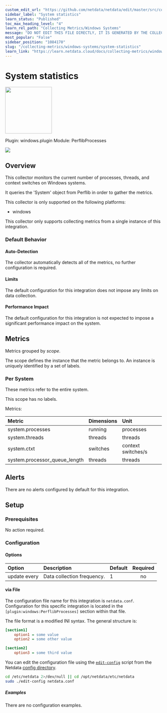 ```yaml
---
custom_edit_url: "https://github.com/netdata/netdata/edit/master/src/collectors/windows.plugin/metadata.yaml"
sidebar_label: "System statistics"
learn_status: "Published"
toc_max_heading_level: "4"
learn_rel_path: "Collecting Metrics/Windows Systems"
message: "DO NOT EDIT THIS FILE DIRECTLY, IT IS GENERATED BY THE COLLECTOR'S metadata.yaml FILE"
most_popular: "False"
sidebar_position: "1084170"
slug: "/collecting-metrics/windows-systems/system-statistics"
learn_link: "https://learn.netdata.cloud/docs/collecting-metrics/windows-systems/system-statistics"
---
```



# System statistics


<img src="https://netdata.cloud/img/windows.svg" width="150"/>


Plugin: windows.plugin
Module: PerflibProcesses

<img src="https://img.shields.io/badge/maintained%20by-Netdata-%2300ab44" />

## Overview

This collector monitors the current number of processes, threads, and context switches on Windows systems.


It queries the 'System' object from Perflib in order to gather the metrics.


This collector is only supported on the following platforms:

- windows

This collector only supports collecting metrics from a single instance of this integration.


### Default Behavior

#### Auto-Detection

The collector automatically detects all of the metrics, no further configuration is required.


#### Limits

The default configuration for this integration does not impose any limits on data collection.

#### Performance Impact

The default configuration for this integration is not expected to impose a significant performance impact on the system.

## Metrics

Metrics grouped by *scope*.

The scope defines the instance that the metric belongs to. An instance is uniquely identified by a set of labels.



### Per System

These metrics refer to the entire system.

This scope has no labels.

Metrics:

| Metric | Dimensions | Unit |
|:------|:----------|:----|
| system.processes | running | processes |
| system.threads | threads | threads |
| system.ctxt | switches | context switches/s |
| system.processor_queue_length | threads | threads |



## Alerts

There are no alerts configured by default for this integration.


## Setup


### Prerequisites

No action required.

### Configuration

#### Options





| Option | Description | Default | Required |
|:-----|:------------|:--------|:---------:|
| update every | Data collection frequency. | 1 | no |




#### via File

The configuration file name for this integration is `netdata.conf`.
Configuration for this specific integration is located in the `[plugin:windows:PerflibProcesses]` section within that file.

The file format is a modified INI syntax. The general structure is:

```ini
[section1]
    option1 = some value
    option2 = some other value

[section2]
    option3 = some third value
```
You can edit the configuration file using the [`edit-config`](/docs/netdata-agent/configuration#edit-a-configuration-file-using-edit-config) script from the
Netdata [config directory](/docs/netdata-agent/configuration#the-netdata-config-directory).

```bash
cd /etc/netdata 2>/dev/null || cd /opt/netdata/etc/netdata
sudo ./edit-config netdata.conf
```

##### Examples
There are no configuration examples.


